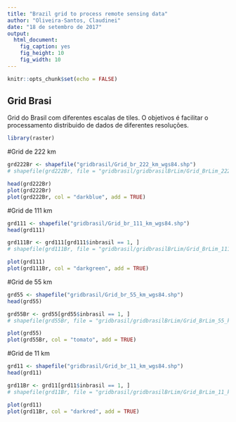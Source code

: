 ```yaml
---
title: "Brazil grid to process remote sensing data"
author: "Oliveira-Santos, Claudinei"
date: "18 de setembro de 2017"
output: 
  html_document: 
    fig_caption: yes
    fig_height: 10
    fig_width: 10
---
```


```r
knitr::opts_chunk$set(echo = FALSE)
```

## Grid Brasi

Grid do Brasil com diferentes escalas de tiles. O objetivos é facilitar o processamento distribuido de dados de diferentes resoluções.

```r
library(raster)
```

#Grid de 222 km
```r
grd222Br <- shapefile("gridbrasil/Grid_br_222_km_wgs84.shp")
# shapefile(grd222Br, file = "gridbrasil/gridbrasilBrLim/Grid_BrLim_222_km_wgs84.shp")

head(grd222Br)
plot(grd222Br)
plot(grd222Br, col = "darkblue", add = TRUE)
```


#Grid de 111 km
```r
grd111 <- shapefile("gridbrasil/Grid_br_111_km_wgs84.shp")
head(grd111)

grd111Br <- grd111[grd111$inbrasil == 1, ]
# shapefile(grd111Br, file = "gridbrasil/gridbrasilBrLim/Grid_BrLim_111_km_wgs84.shp")

plot(grd111)
plot(grd111Br, col = "darkgreen", add = TRUE)
```


#Grid de 55 km
```r
grd55 <- shapefile("gridbrasil/Grid_br_55_km_wgs84.shp")
head(grd55)

grd55Br <- grd55[grd55$inbrasil == 1, ]
# shapefile(grd55Br, file = "gridbrasil/gridbrasilBrLim/Grid_BrLim_55_km_wgs84.shp")

plot(grd55)
plot(grd55Br, col = "tomato", add = TRUE)
```


#Grid de 11 km
```r
grd11 <- shapefile("gridbrasil/Grid_br_11_km_wgs84.shp")
head(grd11)

grd11Br <- grd11[grd11$inbrasil == 1, ]
# shapefile(grd11Br, file = "gridbrasil/gridbrasilBrLim/Grid_BrLim_11_km_wgs84.shp")

plot(grd11)
plot(grd11Br, col = "darkred", add = TRUE)
```
